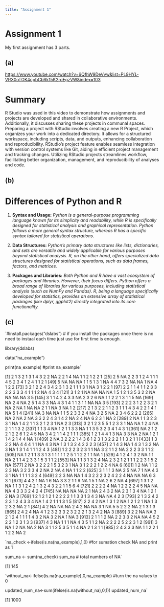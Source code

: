 ```yaml
---
title: "Assignment 1"
---
```


# Assignment 1

My first assignment has 3 parts.

## (a)

<https://www.youtube.com/watch?v=6QfhW9DeVvw&list=PL9HYL-VRX0oTOK4cpbCbRk15K2roEgzVW&index=103>

# Summary

R Studio was used in this video to demonstrate how assignments and projects are developed and shared in collaborative environments. Additionally, it discusses sharing these projects in communal spaces. Preparing a project with RStudio involves creating a new R Project, which organizes your work into a dedicated directory. It allows for a structured workspace, including scripts, data, and outputs, enhancing collaboration and reproducibility. RStudio's project feature enables seamless integration with version control systems like Git, aiding in efficient project management and tracking changes. Utilizing RStudio projects streamlines workflow, facilitating better organization, management, and reproducibility of analyses and code.

## (b)

# Differences of **Python** and **R**

1.  **Syntax and Usage:** *Python is a general-purpose programming language known for its simplicity and readability, while R is specifically designed for statistical analysis and graphical representation. Python follows a more general syntax structure, whereas R has a specific syntax tailored for statistical operations.*

2.  **Data Structures:** *Python's primary data structures like lists, dictionaries, and sets are versatile and widely applicable for various purposes beyond statistical analysis. R, on the other hand, offers specialized data structures designed for statistical operations, such as data frames, factors, and matrices.*

3.  **Packages and Libraries:** *Both Python and R have a vast ecosystem of packages and libraries. However, their focus differs. Python offers a broad range of libraries for various purposes, including statistical analysis (such as NumPy and Pandas). R, being a language specifically developed for statistics, provides an extensive array of statistical packages (like dplyr, ggplot2) directly integrated into its core functionality.*

## (c)

`#install.packages("dslabs") 
# if you install the packages once there is no need to instaal each time just use for first time is enough.

library(dslabs)

data("na_example")

print(na_example) #print na_example`

\[1\] 2 1 3 2 1 3 1 4 3 2 2 NA 2 2 1 4 NA 1 1 2 1 2 2 1
\[25\] 2 5 NA 2 2 3 1 2 4 1 1 1 4 5 2 3 4 1 2 4 1 1 2 1
\[49\] 5 NA NA NA 1 1 5 1 3 1 NA 4 4 7 3 2 NA NA 1 NA 4 1 2 2
\[73\] 3 2 1 2 2 4 3 4 2 3 1 3 2 1 1 1 3 1 NA 3 1 2 2 1
\[97\] 2 2 1 1 4 1 1 2 3 3 2 2 3 3 3 4 1 1 1 2 NA 4 3 4
\[121\] 3 1 2 1 NA NA NA NA 1 5 1 2 1 3 5 3 2 2 NA NA NA NA 3 5
\[145\] 3 1 1 4 2 4 3 3 NA 2 3 2 6 NA 1 1 2 2 1 3 1 1 5 NA
\[169\] NA 2 4 NA 2 5 1 4 3 3 NA 4 3 1 4 1 1 3 1 1 NA NA 3 5
\[193\] 2 2 2 3 1 2 2 3 2 1 NA 2 NA 1 NA NA 2 1 1 NA 3 NA 1 2
\[217\] 2 1 3 2 2 1 1 2 3 1 1 1 4 3 4 2 2 1 4 1 NA 5 1 4
\[241\] NA 3 NA NA 1 1 5 2 3 3 2 4 NA 3 2 5 NA 2 3 4 6 2 2 2
\[265\] NA 2 NA 2 NA 3 3 2 2 4 3 1 4 2 NA 2 4 NA 6 2 3 1 NA 2
\[289\] 2 NA 1 1 3 2 3 3 1 NA 1 4 2 1 1 3 2 1 2 3 1 NA 2 3
\[313\] 3 2 1 2 3 5 5 1 2 3 3 1 NA NA 1 2 4 NA 2 1 1 1 3 2
\[337\] 1 1 3 4 NA 1 2 1 1 3 3 NA 1 1 3 5 3 2 3 4 1 4 3 1
\[361\] NA 2 1 2 2 1 2 2 6 1 2 4 5 NA 3 4 2 1 1 4 2 1 1 1
\[385\] 1 2 1 4 4 1 3 NA 3 3 NA 2 NA 1 2 1 1 4 2 1 4 4 NA 1
\[409\] 2 NA 3 2 2 2 1 4 3 6 1 2 3 1 3 2 2 2 1 1 3 2 1 1
\[433\] 1 3 2 2 NA 4 4 4 1 1 NA 4 3 NA 1 3 1 3 2 4 2 2 2 3
\[457\] 2 1 4 3 NA 1 4 3 1 3 2 NA 3 NA 1 3 1 4 1 1 1 2 4 3
\[481\] 1 2 2 2 3 2 3 1 1 NA 3 2 1 1 2 NA 2 2 2 3 3 1 1 2
\[505\] NA 1 2 1 1 3 3 1 3 1 1 1 1 1 2 5 1 1 2 2 1 1 NA 1
\[529\] 4 1 2 4 1 3 2 NA 1 1 NA 2 1 1 4 2 3 3 1 5 3 1 1 2
\[553\] NA 1 1 3 1 3 2 4 NA 2 3 2 1 2 1 1 1 2 2 3 1 5 2 NA
\[577\] 2 NA 3 2 2 2 1 5 3 2 3 1 NA 3 1 2 2 2 1 2 2 4 NA 6
\[601\] 1 2 NA 1 1 2 2 3 NA 3 2 3 3 4 2 NA 2 NA 4 NA 1 1 2 2
\[625\] 3 1 1 1 3 NA 2 5 NA 7 1 NA 4 3 3 1 NA 1 1 1 1 3 2 4
\[649\] 2 2 3 NA NA 1 4 3 2 2 2 3 2 4 2 2 4 NA NA NA 6 3 3 1
\[673\] 4 4 2 1 NA 1 6 NA 3 3 2 1 1 6 NA 1 5 1 NA 2 6 2 NA 4
\[697\] 1 3 1 2 NA 1 1 3 1 2 4 2 1 3 2 4 3 2 2 1 1 5 6 4
\[721\] 2 2 2 2 4 NA 1 2 2 2 2 4 5 NA NA NA 4 3 3 3 2 4 2 4
\[745\] NA NA NA NA 2 1 NA 2 4 3 2 NA 2 3 1 3 4 NA 1 2 1 2 NA 3
\[769\] 1 2 1 2 1 2 1 2 2 2 2 1 1 3 3 1 3 4 3 NA NA 4 2 3
\[793\] 2 1 3 2 4 2 2 3 1 2 4 3 3 4 NA 1 4 2 1 1 1 3 1 5
\[817\] 2 2 4 2 NA 1 3 1 2 NA 1 2 1 2 1 NA 1 3 2 3 2 NA 2 1
\[841\] 4 2 NA NA NA 2 4 2 NA NA 3 1 NA 5 5 2 2 2 NA 2 1 3 1 3
\[865\] 2 4 2 4 NA 4 1 2 3 2 3 3 2 3 2 2 2 1 3 2 4 2 NA 3
\[889\] 3 2 2 NA NA 3 2 1 2 4 1 1 1 1 4 3 2 NA 3 2 NA 1 NA 3
\[913\] 2 1 1 1 2 NA 2 2 3 3 2 NA NA 4 5 2 2 2 1 2 3 1 3 3
\[937\] 4 3 NA 1 1 1 NA 4 3 5 1 1 2 NA 2 2 2 2 5 2 2 3 1 2
\[961\] 3 NA 1 2 NA NA 2 NA 3 1 1 2 5 3 5 1 1 4 NA 2 1 3 1 1
\[985\] 2 4 3 3 3 NA 1 1 2 2 1 1 2 2 NA 2

`na_check <-ifelse(is.na(na_example),1,0) #for sumation check NA and print as 1

sum_na <- sum(na_check) 
sum_na # total numbers of NA`

\[1\] 145

`without_na<-ifelse(is.na(na_example),0,na_example) #turn the na values to 0

updated_num_na<-sum(ifelse(is.na(without_na),0,1))
updated_num_na`

\[1\] 1000
